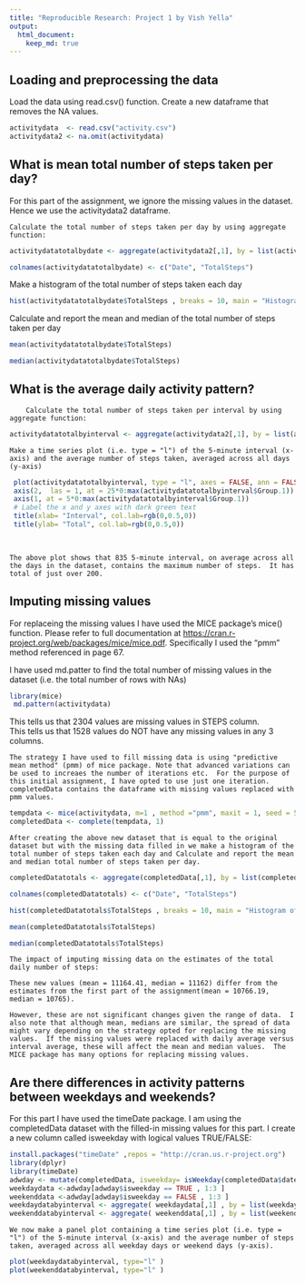 ```yaml
---
title: "Reproducible Research: Project 1 by Vish Yella"
output: 
  html_document:
    keep_md: true
---
```



## Loading and preprocessing the data

Load the data using read.csv() function.  Create a new dataframe that removes the NA values.

```r
activitydata  <- read.csv("activity.csv")
activitydata2 <- na.omit(activitydata)
```


## What is mean total number of steps taken per day?

For this part of the assignment, we ignore the missing values in the dataset. Hence we use the activitydata2 dataframe.

    Calculate the total number of steps taken per day by using aggregate function:
    
```r
activitydatatotalbydate <- aggregate(activitydata2[,1], by = list(activitydata2$date), FUN = sum)

colnames(activitydatatotalbydate) <- c("Date", "TotalSteps")


```    
   Make a histogram of the total number of steps taken each day
   
```r
hist(activitydatatotalbydate$TotalSteps , breaks = 10, main = "Histogram of Total Steps/day" , xlab = "Count of Steps" , border = "blue", col = "green")
```
   
   
   
   Calculate and report the mean and median of the total number of steps taken per day
```r
mean(activitydatatotalbydate$TotalSteps) 

median(activitydatatotalbydate$TotalSteps)
```  



## What is the average daily activity pattern?

        Calculate the total number of steps taken per interval by using aggregate function:

```r
activitydatatotalbyinterval <- aggregate(activitydata2[,1], by = list(activitydata2$interval), FUN = mean)

```

    Make a time series plot (i.e. type = "l") of the 5-minute interval (x-axis) and the average number of steps taken, averaged across all days (y-axis)
 
```r
 plot(activitydatatotalbyinterval, type = "l", axes = FALSE, ann = FALSE)
 axis(2,  las = 1, at = 25*0:max(activitydatatotalbyinterval$Group.1))
 axis(1, at = 5*0:max(activitydatatotalbyinterval$Group.1)) 
 # Label the x and y axes with dark green text
 title(xlab= "Interval", col.lab=rgb(0,0.5,0))
 title(ylab= "Total", col.lab=rgb(0,0.5,0))
 
 
```   
    
    
    The above plot shows that 835 5-minute interval, on average across all the days in the dataset, contains the maximum number of steps.  It has total of just over 200.







## Imputing missing values

 
For replaceing the missing values I have used the MICE package's mice() function.  Please refer to full documentation at <https://cran.r-project.org/web/packages/mice/mice.pdf>.  Specifically I used the "pmm" method referenced in page 67.

I have used md.patter to find the total number of missing values in the dataset (i.e. the total number of rows with NAs)
    
```r
library(mice)
 md.pattern(activitydata)

```
    
This tells us that 2304 values are missing values in STEPS column.  
This tells us that 1528 values do NOT have any missing values in any 3 columns.

    
    
    
    The strategy I have used to fill missing data is using "predictive mean method" (pmm) of mice package. Note that advanced variations can be used to increaes the number of iterations etc.  For the purpose of this initial assignment, I have opted to use just one iteration.  completedData contains the dataframe with missing values replaced with pmm values.
    
```r
tempdata <- mice(activitydata, m=1 , method ="pmm", maxit = 1, seed = 500 )
completedData <- complete(tempdata, 1)
```    
    
    
    
    
    After creating the above new dataset that is equal to the original dataset but with the missing data filled in we make a histogram of the total number of steps taken each day and Calculate and report the mean and median total number of steps taken per day. 
    
```r
completedDatatotals <- aggregate(completedData[,1], by = list(completedData$date), FUN = sum)

colnames(completedDatatotals) <- c("Date", "TotalSteps")

hist(completedDatatotals$TotalSteps , breaks = 10, main = "Histogram of Total Steps/day (With Imputed Values)" , xlab = "Count of Steps" , border = "blue", col = "green")

mean(completedDatatotals$TotalSteps)

median(completedDatatotals$TotalSteps)
```     
    
    
    The impact of imputing missing data on the estimates of the total daily number of steps:
    
    These new values (mean = 11164.41, median = 11162) differ from the estimates from the first part of the assignment(mean = 10766.19, median = 10765).  
    
    However, these are not significant changes given the range of data.  I also note that although mean, medians are similar, the spread of data might vary depending on the strategy opted for replacing the missing values.  If the missing values were replaced with daily average versus interval average, these will affect the mean and median values.  The MICE package has many options for replacing missing values.
    
    

## Are there differences in activity patterns between weekdays and weekends?

For this part I have used the timeDate package. I am using the completedData dataset with the filled-in missing values for this part.  I create a new column called isweekday with logical values TRUE/FALSE:

```r
install.packages("timeDate" ,repos = "http://cran.us.r-project.org")
library(dplyr)
library(timeDate)
adwday <- mutate(completedData, isweekday= isWeekday(completedData$date, wday=1:5))
weekdaydata <-adwday[adwday$isweekday == TRUE , 1:3 ]
weekenddata <-adwday[adwday$isweekday == FALSE , 1:3 ]
weekdaydatabyinterval <- aggregate( weekdaydata[,1] , by = list(weekdaydata$interval), FUN = mean) 
weekenddatabyinterval <- aggregate( weekenddata[,1] , by = list(weekenddata$interval), FUN = mean) 

``` 

 
    We now make a panel plot containing a time series plot (i.e. type = "l") of the 5-minute interval (x-axis) and the average number of steps taken, averaged across all weekday days or weekend days (y-axis).  

```r
plot(weekdaydatabyinterval, type="l" )
plot(weekenddatabyinterval, type="l" )
```    
